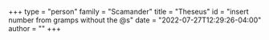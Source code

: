 +++
type = "person"
family = "Scamander"
title = "Theseus"
id = "insert number from gramps without the @s"
date = "2022-07-27T12:29:26-04:00"
author = ""
+++
